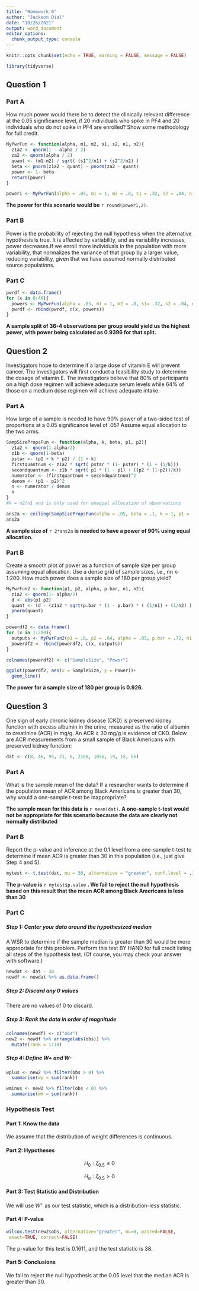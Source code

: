 ```yaml
---
title: "Homework 6"
author: "Jackson Dial"
date: "10/26/2021"
output: word_document
editor_options: 
  chunk_output_type: console
---
```


```r
knitr::opts_chunk$set(echo = TRUE, warning = FALSE, message = FALSE)
```

```r
library(tidyverse)
```

## Question 1

### Part A

How much power would there be to detect the clinically relevant difference at the 0.05 significance level, if 20 individuals who spike in PF4 and 20 individuals who do not spike in PF4 are enrolled? Show some methodology for full credit.

```r
MyPwrFun <- function(alpha, m1, m2, s1, s2, n1, n2){
  z1a2 <- qnorm(1 - alpha / 2)
  za2 <- qnorm(alpha / 2)
  quant <- (m1-m2) / sqrt( (s1^2/n1) + (s2^2/n2) )
  beta <- pnorm(z1a2 - quant) - pnorm(za2 - quant)
  power <- 1- beta
  return(power)
}

power1 <- MyPwrFun(alpha = .05, m1 = 1, m2 = .8, s1 = .32, s2 = .04, n1 = 20, n= 20)
```

__The power for this scenario would be__ `r round(power1,2)`. 

### Part B

Power is the probability of rejecting the null hypothesis when the alternative hypothesis is true. It is affected by variability, and as variability increases, power decreases.If we enroll more individuals in the population with more variability, that normalizes the variance of that group by a larger value, reducing variability, given that we have assumed normally distributed source populations.

### Part C

```r
pwrdf <- data.frame()
for (x in 0:40){
  powers <- MyPwrFun(alpha = .05, m1 = 1, m2 = .8, s1= .32, s2 = .04, n1 = x, n2 = 40-x)
  pwrdf <- rbind(pwrdf, c(x, powers))
}
```


__A sample split of 36-4 observations per group would yield us the highest power, with power being calculated as 0.9396 for that split.__

## Question 2

Investigators hope to determine if a large dose of vitamin E will prevent cancer. The investigators will first conduct a feasibility study to determine the dosage of vitamin E. The investigators believe that 80% of participants on a high dose regimen will achieve adequate serum levels while 64% of those on a medium dose regimen will achieve adequate intake.

### Part A

How large of a sample is needed to have 90% power of a two-sided test of proportions at a 0.05 significance level of .05? Assume equal allocation to the two arms.

```r

SampSizePropsFun <- function(alpha, k, beta, p1, p2){
  z1a2 <- qnorm(1-alpha/2)
  z1b <- qnorm(1-beta)
  pstar <- (p1 + k * p2) / (1 + k)
  firstquantnum <- z1a2 * sqrt( pstar * (1- pstar) * (1 + (1/k)))
  secondquantnum <- z1b * sqrt( p1 * (1 - p1) + ((p2 * (1-p2))/k))
  numerator <- (firstquantnum + secondquantnum)^2
  denom <- (p1 - p2)^2
  n <- numerator / denom
  n
}
#k = n2/n1 and is only used for unequal allocation of observations

ans2a <- ceiling(SampSizePropsFun(alpha = .05, beta = .1, k = 1, p1 = .8, p2 = .64))
ans2a
```


__A sample size of__ `r 2*ans2a` __is needed to have a power of 90% using equal allocation.__

### Part B

Create a smooth plot of power as a function of sample size per group assuming equal allocation. Use a dense grid of sample sizes, i.e., nn <- 1:200. How much power does a sample size of 180 per group yield?


```r
MyPwrFun2 <- function(p1, p2, alpha, p.bar, n1, n2){
  z1a2 <- qnorm(1- alpha/2)
  d <- abs(p1-p2)
  quant <- (d - (z1a2 * sqrt(p.bar * (1 - p.bar) * ( (1/n1) + (1/n2) ) ) ) ) / (sqrt(((p1 * (1-p1) ) / n1) + (p2 * (1-p2) / n2)))
  pnorm(quant)
}

powerdf2 <- data.frame()
for (x in 1:200){
  outputs <- MyPwrFun2(p1 = .8, p2 = .64, alpha = .05, p.bar = .72, n1 = x, n2 = x)
  powerdf2 <- rbind(powerdf2, c(x, outputs))
}

colnames(powerdf2) <- c("SampleSize", "Power")

ggplot(powerdf2, aes(x = SampleSize, y = Power))+
  geom_line()


```

__The power for a sample size of 180 per group is 0.926.__


## Question 3

One sign of early chronic kidney disease (CKD) is preserved kidney function with excess albumin in the urine, measured as the ratio of albumin to creatinine (ACR) in mg/g. An ACR ≥ 30 mg/g is evidence of CKD. Below are ACR measurements from a small sample of Black Americans with preserved kidney function:

```r
dat <- c(8, 46, 95, 21, 6, 2168, 1056, 19, 15, 55)

```

### Part A

What is the sample mean of the data? If a researcher wants to determine if the population mean of ACR among Black Americans is greater than 30, why would a one-sample t-test be inappropriate?

__The sample mean for this data is__ `r mean(dat)`. __A one-sample t-test would not be appropriate for this scenario because the data are clearly not normally distributed__

### Part B

Report the p-value and inference at the 0.1 level from a one-sample t-test to determine if mean ACR is greater than 30 in this population (i.e., just give Step 4 and 5).

```r
mytest <- t.test(dat, mu = 30, alternative = "greater", conf.level = .1)
```

__The p-value is__ `r mytest$p.value` __. We fail to reject the null hypothesis based on this result that the mean ACR among Black Americans is less than 30__

### Part C


##### Step 1: Center your data around the hypothesized median

A WSR to determine if the sample median is greater than 30 would be more appropriate for this problem. Perform this test BY HAND for full credit listing all steps of the hypothesis test. (Of course, you may check your answer with software.)

```r
newdat <- dat - 30
newdf <- newdat %>% as.data.frame()
```

##### Step 2: Discard any 0 values

There are no values of 0 to discard.

##### Step 3: Rank the data in order of magnitude

```r
colnames(newdf) <- c("obs")
new2 <- newdf %>% arrange(abs(obs)) %>% 
  mutate(rank = 1:10)
```

##### Step 4: Define W+ and W-

```r
wplus <- new2 %>% filter(obs > 0) %>% 
  summarise(wp = sum(rank))

wminus <- new2 %>% filter(obs < 0) %>% 
  summarise(wm = sum(rank))


```

### Hypothesis Test

#### Part 1: Know the data

We assume that the distribution of weight differences is continuous.

#### Part 2: Hypotheses

$$
H_0: \zeta_{0.5} \le 0
$$

$$
H_a: \zeta_{0.5} > 0
$$

#### Part 3: Test Statistic and Distribution

We will use $W^+$ as our test statistic, which is a distribution-less statistic.

#### Part 4: P-value

```r
wilcox.test(new2$obs, alternative="greater", mu=0, paired=FALSE,
 exact=TRUE, correct=FALSE)
```

The p-value for this test is 0.1611, and the test statistic is 38.

#### Part 5: Conclusions

We fail to reject the null hypothesis at the $0.05$ level that the median ACR is greater than 30.





